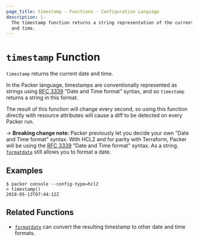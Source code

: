 ```yaml
---
page_title: timestamp - Functions - Configuration Language
description: |-
  The timestamp function returns a string representation of the current date
  and time.
---
```


# `timestamp` Function

`timestamp` returns the current date and time.

In the Packer language, timestamps are conventionally represented as
strings using [RFC 3339](https://tools.ietf.org/html/rfc3339)
"Date and Time format" syntax, and so `timestamp` returns a string
in this format.

The result of this function will change every second, so using this function
directly with resource attributes will cause a diff to be detected on every
Packer run.

-> **Breaking change note:** Packer previously let you decide your own "Date
and Time format" syntax. With HCL2 and for parity with Terraform, Packer will
be using the [RFC 3339](https://tools.ietf.org/html/rfc3339) "Date and Time
format" syntax. As a string. [`formatdate`](/docs/templates/hcl_templates/functions/datetime/formatdate) still allows you
to format a date.

## Examples

```shell-session
$ packer console --config-type=hcl2
> timestamp()
2018-05-13T07:44:12Z
```

## Related Functions

- [`formatdate`](/docs/templates/hcl_templates/functions/datetime/formatdate) can convert the resulting timestamp to
  other date and time formats.
